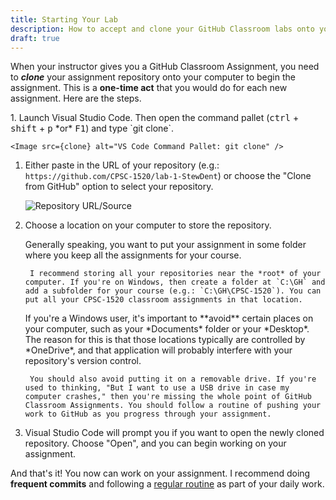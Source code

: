 ```yaml
---
title: Starting Your Lab
description: How to accept and clone your GitHub Classroom labs onto your own computer.
draft: true
---
```



When your instructor gives you a GitHub Classroom Assignment, you need to ***clone*** your assignment repository onto your computer to begin the assignment. This is a **one-time act** that you would do for each new assignment. Here are the steps.

<Steps>
1. Launch Visual Studio Code. Then open the command pallet (<kbd>ctrl</kbd> + <kbd>shift</kbd> + <kbd>p</kbd> *or* <kbd>F1</kbd>) and type `git clone`.

    <Image src={clone} alt="VS Code Command Pallet: git clone" />

1. Either paste in the URL of your repository (e.g.: `https://github.com/CPSC-1520/lab-1-StewDent`) or choose the "Clone from GitHub" option to select your repository.

    <Image src={source} alt="Repository URL/Source" />

1. Choose a location on your computer to store the repository.

    <Aside type="tip" title="Where to put your assignment?">
        Generally speaking, you want to put your assignment in some folder where you keep all the assignments for your course.

        I recommend storing all your repositories near the *root* of your computer. If you're on Windows, then create a folder at `C:\GH` and add a subfolder for your course (e.g.: `C:\GH\CPSC-1520`). You can put all your CPSC-1520 classroom assignments in that location.
    </Aside>

    <Aside type="danger" title="Avoid One-Drive Folder Locations">
        If you're a Windows user, it's important to **avoid** certain places on your computer, such as your *Documents* folder or your *Desktop*. The reason for this is that those locations typically are controlled by *OneDrive*, and that application will probably interfere with your repository's version control.

        You should also avoid putting it on a removable drive. If you're used to thinking, "But I want to use a USB drive in case my computer crashes," then you're missing the whole point of GitHub Classroom Assignments. You should follow a routine of pushing your work to GitHub as you progress through your assignment.
    </Aside>

1. Visual Studio Code will prompt you if you want to open the newly cloned repository. Choose "Open", and you can begin working on your assignment.
</Steps>

And that's it! You now can work on your assignment. I recommend doing **frequent commits** and following a [regular routine](/CPSC-1520/reference/1100/) as part of your daily work.
